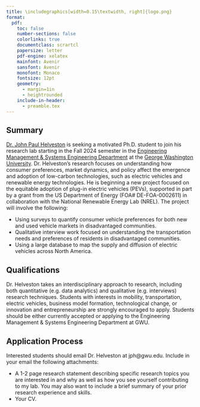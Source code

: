 ```yaml
---
title: \includegraphics[width=0.15\textwidth, right]{logo.png}
format:
  pdf:
    toc: false
    number-sections: false
    colorlinks: true
    documentclass: scrartcl
    papersize: letter
    pdf-engine: xelatex
    mainfont: Avenir
    sansfont: Avenir
    monofont: Monaco
    fontsize: 12pt
    geometry:
      - margin=1in
      - heightrounded
    include-in-header:
      - preamble.tex
---
```


\vspace{-120pt}

\begin{center}
\Large{\textbf{Ph.D Student Position}}
\end{center}

## Summary

[Dr. John Paul Helveston](https://jhelvy.com/) is seeking a motivated Ph.D. student to join his research lab starting in the Fall 2024 semester in the [Engineering Management & Systems Engineering Department](https://www.emse.seas.gwu.edu/) at the [George Washington University](https://www.gwu.edu/). Dr. Helveston's research focuses on understanding how consumer preferences, market dynamics, and policy affect the emergence and adoption of low-carbon technologies, such as electric vehicles and renewable energy technologies. He is beginning a new project focused on the equitable adoption of plug-in electric vehicles (PEVs), supported in part by a grant from the US Department of Energy (FOA# DE-FOA-0002611) in collaboration with the National Renewable Energy Lab (NREL). The project will involve the following:

- Using surveys to quantify consumer vehicle preferences for both new and used vehicle markets in disadvantaged communities.
- Qualitative interview work focused on understanding the transportation needs and preferences of residents in disadvantaged communities.
- Using a large database to map the supply and diffusion of electric vehicles across North America.

## Qualifications

Dr. Helveston takes an interdisciplinary approach to research, including both quantitative (e.g. data analytics) and qualitative (e.g. interviews) research techniques. Students with interests in mobility, transportation, electric vehicles, business model formation, technological change, or innovation and entrepreneurship are strongly encouraged to apply. Students should be either currently accepted or applying to the Engineering Management & Systems Engineering Department at GWU.

## Application Process

Interested students should email Dr. Helveston at jph@gwu.edu. Include in your email the following attachments:

- A 1-2 page research statement describing specific research topics you are interested in and why as well as how you see yourself contributing to my lab. You may also want to include a brief summary of your prior research experience and skills.
- Your CV.
